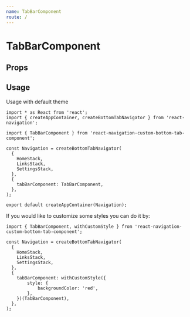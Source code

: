 ```yaml
---
name: TabBarComponent
route: /
---
```



# TabBarComponent

## Props

<PropsTable of={TabBarComponent} />

## Usage

Usage with default theme

```
import * as React from 'react';
import { createAppContainer, createBottomTabNavigator } from 'react-navigation';

import { TabBarComponent } from 'react-navigation-custom-bottom-tab-component';

const Navigation = createBottomTabNavigator(
  {
    HomeStack,
    LinksStack,
    SettingsStack,
  },
  {
    tabBarComponent: TabBarComponent,
  },
);

export default createAppContainer(Navigation);

```

If you would like to customize some styles you can do it by:

```
import { TabBarComponent, withCustomStyle } from 'react-navigation-custom-bottom-tab-component';

const Navigation = createBottomTabNavigator(
  {
    HomeStack,
    LinksStack,
    SettingsStack,
  },
  {
    tabBarComponent: withCustomStyle({
        style: {
            backgroundColor: 'red',
        },
    })(TabBarComponent),
  },
);
```
